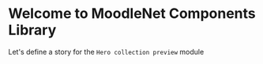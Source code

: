 
<Meta title="Getting started|Developer" />

# Welcome to MoodleNet Components Library
Let's define a story for the `Hero collection preview` module

